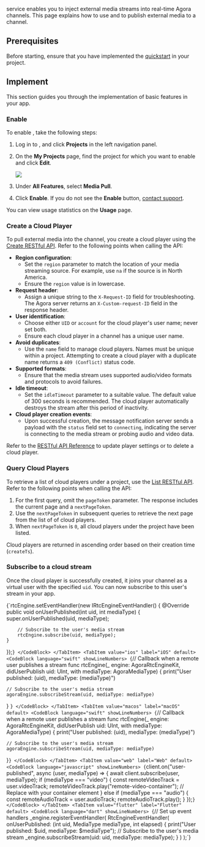 
<Vg k="MPULL" /> service enables you to inject external media streams into real-time Agora channels. This page explains how to use <Vg k="MPULL" /> and <Vg k="VSDK" /> to publish external media to a channel.

## Prerequisites

Before starting, ensure that you have implemented the [<Vg k="VSDK" /> quickstart](/video-calling/get-started/get-started-sdk) in your project.

## Implement <Vg k="MPULL" />

This section guides you through the implementation of <Vg k="MPULL" /> basic features in your app.

### Enable <Vg k="MPULL" />

To enable <Vg k="MPULL" />, take the following steps:

1. Log in to <Link to="{{Global.AGORA_CONSOLE_URL}}"><Vg k="CONSOLE" /></Link>, and click **Projects** in the left navigation panel.

1. On the **My Projects** page, find the project for which you want to enable <Vg k="MPULL" /> and click **Edit**.

    ![](/images/console/console-edit-project.png)

1. Under **All Features**, select **Media Pull**.
1. Click **Enable**. If you do not see the **Enable** button, [contact support](mailto:support@agora.io).

You can view usage statistics on the <Vg k="CONSOLE" /> **Usage** page.

### Create a Cloud Player

To pull external media into the channel, you create a cloud player using the [Create RESTful API](/media-pull/reference/restful-api#create-api). Refer to the following points when calling the API:

- **Region configuration**:
  - Set the `region` parameter to match the location of your media streaming source. For example, use `na` if the source is in North America.
  - Ensure the `region` value is in lowercase.
- **Request header**:
  - Assign a unique string to the `X-Request-ID` field for troubleshooting. The Agora server returns an `X-Custom-request-ID` field in the response header.
- **User identification**:
  - Choose either `UID` or `account` for the cloud player's user name; never set both.
  - Ensure each cloud player in a channel has a unique user name.
- **Avoid duplicates**:
  - Use the `name` field to manage cloud players. Names must be unique within a project. Attempting to create a cloud player with a duplicate name returns a `409 (Conflict)` status code.
- **Supported formats**:
  - Ensure that the media stream uses supported audio/video formats and protocols to avoid failures.
- **Idle timeout**:
  - Set the `idleTimeout` parameter to a suitable value. The default value of 300 seconds is recommended. The cloud player automatically destroys the stream after this period of inactivity.
- **Cloud player creation events**:
  - Upon successful creation, the message notification server sends a payload with the `status` field set to `connecting`, indicating the server is connecting to the media stream or probing audio and video data.

Refer to the [RESTful API Reference](../reference/restful-api) to update player settings or to delete a cloud player.

### Query Cloud Players

To retrieve a list of cloud players under a project, use the [List RESTful API](/media-pull/reference/restful-api#list-api). Refer to the following points when calling the API:

1. For the first query, omit the `pageToken` parameter. The response includes the current page and a `nextPageToken`.
1. Use the `nextPageToken` in subsequent queries to retrieve the next page from the list of of cloud players.
1. When `nextPageToken` is `0`, all cloud players under the project have been listed.

Cloud players are returned in ascending order based on their creation time (`createTs`).

### Subscribe to a cloud stream

Once the cloud player is successfully created, it joins your channel as a virtual user with the specified `uid`. You can now subscribe to this user's stream in your app.

<Tabs>
  <TabItem value="Android" label="Android" default>
<CodeBlock language="java" showLineNumbers>
{`rtcEngine.setEventHandler(new IRtcEngineEventHandler() {
    @Override
    public void onUserPublished(int uid, int mediaType) {
        super.onUserPublished(uid, mediaType);

        // Subscribe to the user's media stream
        rtcEngine.subscribe(uid, mediaType);
    }
});`}
  </CodeBlock>
  </TabItem>
  <TabItem value="ios" label="iOS" default>
<CodeBlock language="swift" showLineNumbers>
{`// Callback when a remote user publishes a stream
func rtcEngine(_ engine: AgoraRtcEngineKit, didUserPublish uid: UInt, with mediaType: AgoraMediaType) {
    print("User published: \(uid), mediaType: \(mediaType)")

    // Subscribe to the user's media stream
    agoraEngine.subscribeStream(uid, mediaType: mediaType)
}
`}
  </CodeBlock>
  </TabItem>
  <TabItem value="macos" label="macOS" default>
<CodeBlock language="swift" showLineNumbers>
{`// Callback when a remote user publishes a stream
func rtcEngine(_ engine: AgoraRtcEngineKit, didUserPublish uid: UInt, with mediaType: AgoraMediaType) {
    print("User published: \(uid), mediaType: \(mediaType)")

    // Subscribe to the user's media stream
    agoraEngine.subscribeStream(uid, mediaType: mediaType)
}`}
  </CodeBlock>
  </TabItem>
  <TabItem value="web" label="Web" default>
<CodeBlock language="javascript" showLineNumbers>
{`client.on("user-published", async (user, mediaType) => {
    await client.subscribe(user, mediaType);
    if (mediaType === "video") {
        const remoteVideoTrack = user.videoTrack;
        remoteVideoTrack.play("remote-video-container"); // Replace with your container element
    } else if (mediaType === "audio") {
        const remoteAudioTrack = user.audioTrack;
        remoteAudioTrack.play();
    }
});`}
  </CodeBlock>
  </TabItem>
  <TabItem value="flutter" label="Flutter" default>
<CodeBlock language="dart" showLineNumbers>
{`// Set up event handlers
_engine.registerEventHandler(
    RtcEngineEventHandler(
        onUserPublished: (int uid, MediaType mediaType, int elapsed) {
            print("User published: $uid, mediaType: $mediaType");
            // Subscribe to the user's media stream
            _engine.subscribeStream(uid: uid, mediaType: mediaType);
        }
    )
);`}
  </CodeBlock>
  </TabItem>
</Tabs>

